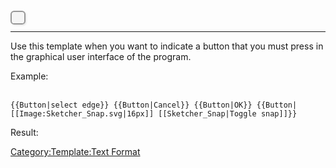 <span style="background: #f5f5f5; -moz-box-shadow: 0.1em 0.1em 0.2em rgba(0,0,0,0.1); -webkit-box-shadow: 0.1em 0.1em 0.2em rgba(0,0,0,0.1); box-shadow: 0.1em 0.1em 0.2em rgba(0,0,0,0.1); border: 2px solid #989898; border-radius: 0.4em; padding: 0px 10px 1px 10px; font-weight:normal;">{{{1}}}</span><noinclude>
----

Use this template when you want to indicate a button that you must press in the graphical user interface of the program.

Example:

 <nowiki>
{{Button|select edge}} {{Button|Cancel}} {{Button|OK}} {{Button|[[Image:Sketcher_Snap.svg|16px]] [[Sketcher_Snap|Toggle snap]]}}</nowiki>

Result:

{{Button|select edge}} {{Button|Cancel}} {{Button|OK}} {{Button|[[Image:Sketcher_Snap.svg|16px]] [[Sketcher_Snap|Toggle snap]]}}

{{VeryImportantMessage|This template is not translatable}}

[[Category:Template:Text Format]]
</noinclude>